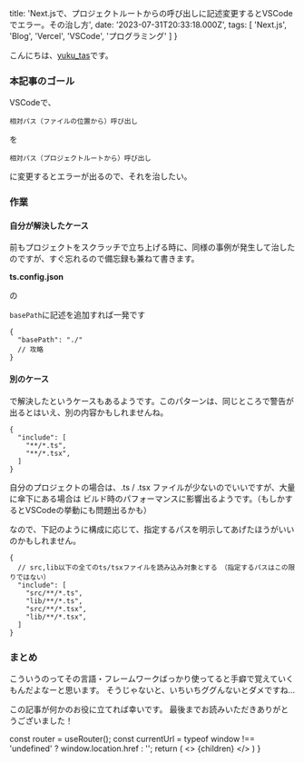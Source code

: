 


  title: 'Next.jsで、プロジェクトルートからの呼び出しに記述変更するとVSCodeでエラー。その治し方',
  date: '2023-07-31T20:33:18.000Z',
  tags: [
    'Next.js',
    'Blog',
    'Vercel',
    'VSCode',
    'プログラミング'
  ]
}

<TagLinks tags={meta.tags} />

こんにちは、[yuku_tas](https://twitter.com/yuku_tas)です。

### 本記事のゴール

VSCodeで、

```
相対パス（ファイルの位置から）呼び出し
```

を

```
相対パス（プロジェクトルートから）呼び出し
```

に変更するとエラーが出るので、それを治したい。

### 作業

#### 自分が解決したケース

前もプロジェクトをスクラッチで立ち上げる時に、同様の事例が発生して治したのですが、すぐ忘れるので備忘録も兼ねて書きます。

**ts.config.json**

の

`basePath`に記述を追加すれば一発です

```
{
  "basePath": "./"
  // 攻略
}
```

#### 別のケース

で解決したというケースもあるようです。このパターンは、同じところで警告が出るとはいえ、別の内容かもしれませんね。
```
{
  "include": [
    "**/*.ts",
    "**/*.tsx",
  ]
}
```

自分のプロジェクトの場合は、.ts / .tsx ファイルが少ないのでいいですが、大量に傘下にある場合は
ビルド時のパフォーマンスに影響出るようです。（もしかするとVSCodeの挙動にも問題出るかも）

なので、下記のように構成に応じて、指定するパスを明示してあげたほうがいいのかもしれません。

```
{
  // src,lib以下の全てのts/tsxファイルを読み込み対象とする　（指定するパスはこの限りではない）
  "include": [
    "src/**/*.ts",
    "lib/**/*.ts",
    "src/**/*.tsx",
    "lib/**/*.tsx",
  ]
}
```

### まとめ

こういうのってその言語・フレームワークばっかり使ってると手癖で覚えていくもんだよなーと思います。
そうじゃないと、いちいちググんないとダメですね...

この記事が何かのお役に立てれば幸いです。
最後までお読みいただきありがとうございました！

  const router = useRouter();
  const currentUrl = typeof window !== 'undefined' ? window.location.href : '';
  return (
    <Layout meta={meta}>
      <>
        {children}
        <ShareButton url={currentUrl} title={meta.title} />
      </>
    </Layout>
  )
}
